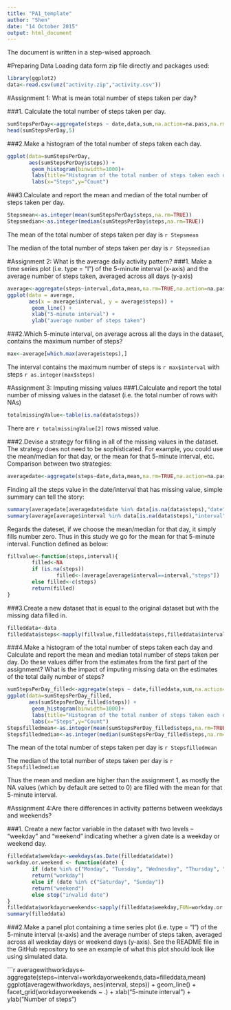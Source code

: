 ```yaml
---
title: "PA1_template"
author: "Shen"
date: "14 October 2015"
output: html_document
---
```


The document is written in a step-wised approach.

#Preparing Data
Loading data form zip file directly and packages used:
```r
library(ggplot2)
data<-read.csv(unz("activity.zip","activity.csv"))
```

#Assignment 1: What is mean total number of steps taken per day?

###1. Calculate the total number of steps taken per day.
```r
sumStepsPerDay<-aggregate(steps ~ date,data,sum,na.action=na.pass,na.rm=TRUE)
head(sumStepsPerDay,5)
```

###2.Make a histogram of the total number of steps taken each day.
```r
ggplot(data=sumStepsPerDay, 
       aes(sumStepsPerDay$steps)) + 
        geom_histogram(binwidth=1000)+
        labs(title="Histogram of the total number of steps taken each day")+
        labs(x="Steps",y="Count")
```

###3.Calculate and report the mean and median of the total number of steps taken per day.
```r
Stepsmean<-as.integer(mean(sumStepsPerDay$steps,na.rm=TRUE))
Stepsmedian<-as.integer(median(sumStepsPerDay$steps,na.rm=TRUE))
```

The mean of the total number of steps taken per day is `r Stepsmean`

The median of the total number of steps taken per day is `r Stepsmedian`

#Assignment 2: What is the average daily activity pattern?
###1. Make a time series plot (i.e. type = "l") of the 5-minute interval (x-axis) and the average number of steps taken, averaged across all days (y-axis)

```r
average<-aggregate(steps~interval,data,mean,na.rm=TRUE,na.action=na.pass)
ggplot(data = average, 
       aes(x = average$interval, y = average$steps)) + 
        geom_line() + 
        xlab("5-minute interval") +
        ylab("average number of steps taken")
```

###2.Which 5-minute interval, on average across all the days in the dataset, contains the maximum number of steps?
```r
max<-average[which.max(average$steps),]
```

The interval contains the maximum number of steps is `r max$interval` 
with steps `r as.integer(max$steps)`

#Assignment 3: Imputing missing values
###1.Calculate and report the total number of missing values in the dataset (i.e. the total number of rows with NAs)

```r
totalmissingValue<-table(is.na(data$steps))
```
There are `r totalmissingValue[2]` rows missed value. 

###2.Devise a strategy for filling in all of the missing values in the dataset. The strategy does not need to be sophisticated. For example, you could use the mean/median for that day, or the mean for that 5-minute interval, etc.
Comparison between two strategies:
```r
averagedate<-aggregate(steps~date,data,mean,na.rm=TRUE,na.action=na.pass)
```
Finding all the steps value in the date/interval that has missing value, simple summary can tell the story: 
```r
summary(averagedate[averagedate$date %in% data[is.na(data$steps),"date"],])
summary(average[average$interval %in% data[is.na(data$steps),"interval"],])
```
Regards the dateset, if we choose the mean/median for that day, it simply fills number zero. Thus in this study we go for the mean for that 5-minute interval. Function defined as below:
```r
fillvalue<-function(steps,interval){
        filled<-NA
        if (is.na(steps))
                filled<-(average[average$interval==interval,"steps"])
        else filled<-c(steps)
        return(filled)
}
```


###3.Create a new dataset that is equal to the original dataset but with the missing data filled in.
```r
filleddata<-data
filleddata$steps<-mapply(fillvalue,filleddata$steps,filleddata$interval)
```

###4.Make a histogram of the total number of steps taken each day and Calculate and report the mean and median total number of steps taken per day. Do these values differ from the estimates from the first part of the assignment? What is the impact of imputing missing data on the estimates of the total daily number of steps?
```r
sumStepsPerDay_filled<-aggregate(steps ~ date,filleddata,sum,na.action=na.pass,na.rm=TRUE)
ggplot(data=sumStepsPerDay_filled, 
       aes(sumStepsPerDay_filled$steps)) + 
        geom_histogram(binwidth=1000)+
        labs(title="Histogram of the total number of steps taken each day")+
        labs(x="Steps",y="Count")
Stepsfilledmean<-as.integer(mean(sumStepsPerDay_filled$steps,na.rm=TRUE))
Stepsfilledmedian<-as.integer(median(sumStepsPerDay_filled$steps,na.rm=TRUE))
```

The mean of the total number of steps taken per day is `r Stepsfilledmean`

The median of the total number of steps taken per day is `r Stepsfilledmedian`

Thus the mean and median are higher than the assignment 1, as mostly the NA values (which by default are setted to 0) are filled with the mean for that 5-minute interval.

#Assignment 4:Are there differences in activity patterns between weekdays and weekends?

###1. Create a new factor variable in the dataset with two levels – “weekday” and “weekend” indicating whether a given date is a weekday or weekend day.

```r
filleddata$weekday<-weekdays(as.Date(filleddata$date))
workday.or.weekend <- function(date) {
        if (date %in% c("Monday", "Tuesday", "Wednesday", "Thursday", "Friday")) 
        return("workday") 
        else if (date %in% c("Saturday", "Sunday")) 
        return("weekend") 
        else stop("invalid date")
}
filleddata$workdayorweekends<-sapply(filleddata$weekday,FUN=workday.or.weekend)
summary(filleddata)
```

###2.Make a panel plot containing a time series plot (i.e. type = "l") of the 5-minute interval (x-axis) and the average number of steps taken, averaged across all weekday days or weekend days (y-axis). See the README file in the GitHub repository to see an example of what this plot should look like using simulated data.

```r
averagewithworkdays<-aggregate(steps~interval+workdayorweekends,data=filleddata,mean)
ggplot(averagewithworkdays, 
       aes(interval, steps)) + 
        geom_line() + 
        facet_grid(workdayorweekends ~ .) + 
        xlab("5-minute interval") +
        ylab("Number of steps")
